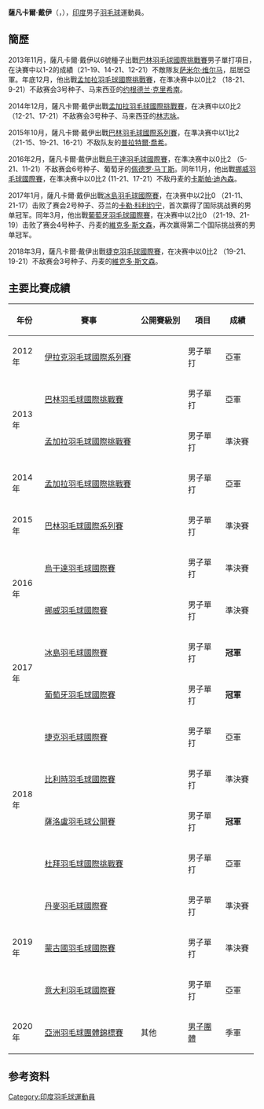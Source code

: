 {{noteTA|G1=Badminton}}
{{Infobox 羽球選手
| playername              = 薩凡卡爾·戴伊<br/>{{lang|en|Subhankar Dey}}
| image                   = 
| size                    = 
| caption                 = 
| birth_name              = 
| date_of_birth           = {{birth_date_and_age|1993|6|6}} 
| place_of_birth          = {{IND}}
| height                  = 
| weight                  = 
| event                   = 男子單打
| country                 = {{IND}}
| years_active            = 
| handedness              = 
| coach                   = 
| highest_ranking         = 第39位（男單）
| date_of_highest_ranking = 2019年6月8日 <ref name="ranking">[http://bwfcontent.tournamentsoftware.com/ranking/player.aspx?id=12552&player=286558 BWF World Ranking - Ranking of Subhankar DEY (60967)] {{Wayback|url=http://bwfcontent.tournamentsoftware.com/ranking/player.aspx?id=12552&player=286558 |date=20200227033350 }}{{en}}</ref>
| current_ranking         = 第42位（男單）
| date_of_current_ranking = 2019年10月22日<ref>[http://bwfcontent.tournamentsoftware.com/ranking/category.aspx?id=12552&category=472 BWF World Ranking - BWF世界排名榜 (12/22/2016) -  Men's singles] {{Wayback|url=http://bwfcontent.tournamentsoftware.com/ranking/category.aspx?id=12552&category=472 |date=20200227033227 }}{{en}}</ref>
| played                  = 147勝–93負（男單）<br/>1勝–1負（男雙）
| titles                  = 
| bwf_profile             = 94D292CA-AE2B-4386-8DD2-331432E2CC9F
| bwf_id                  = 60967
| updated                 = 2016年12月22日
}}
{{MedalTableTop|width=286px}}
{{MedalSport | 男子[[羽毛球|羽毛球]]}}
{{MedalCountry | {{IND}}}}
{{MedalCompetition | [[亞洲羽毛球團體錦標賽|亞洲羽毛球團體錦標賽]]}}
{{MedalBronze| [[2020年亞洲羽毛球團體錦標賽|2020年 馬尼拉]] | [[2020年亞洲羽毛球團體錦標賽男子團體比賽|男子團體]] }}
{{MedalBottom}}
'''薩凡卡爾·戴伊'''（{{lang-en|'''Subhankar Dey'''}}，{{bd|1993年|6月6日}}），[[印度|印度]]男子[[羽毛球|羽毛球]]運動員。

== 簡歷 ==
2013年11月，薩凡卡爾·戴伊以6號種子出戰[[2013年巴林羽毛球國際挑戰賽|巴林羽毛球國際挑戰賽]]男子單打項目，在決賽中以1-2的成績（21-19、14-21、12-21）不敵隊友[[萨米尔·维尔马|萨米尔·维尔马]]，屈居亞軍。年底12月，他出戰[[2014年孟加拉羽毛球國際挑戰賽|孟加拉羽毛球國際挑戰賽]]，在準决赛中以0比2 （18-21、9-21）不敌赛会3号种子、马来西亚的[[约根德兰·克里希南|约根德兰·克里希南]]。

2014年12月，薩凡卡爾·戴伊出戰[[2014年孟加拉羽毛球國際挑戰賽|孟加拉羽毛球國際挑戰賽]]，在决赛中以0比2 （12-21、17-21）不敌赛会3号种子、马来西亚的[[林志咏|林志咏]]。

2015年10月，薩凡卡爾·戴伊出戰[[2015年巴林羽毛球國際系列賽|巴林羽毛球國際系列賽]]，在準决赛中以1比2 （21-15、19-21、16-21）不敌队友的[[普拉特爾·喬希|普拉特爾·喬希]]。

2016年2月，薩凡卡爾·戴伊出戰[[2016年烏干達羽毛球國際賽|烏干達羽毛球國際賽]]，在準决赛中以0比2 （5-21、11-21）不敌赛会6号种子、葡萄牙的[[佩德罗·马丁斯|佩德罗·马丁斯]]。同年11月，他出戰[[2016年挪威羽毛球國際賽|挪威羽毛球國際賽]]，在準决赛中以0比2 (11-21、17-21）不敌丹麦的[[卡斯帕·迪內森|卡斯帕·迪內森]]。

2017年1月，薩凡卡爾·戴伊出戰[[2017年冰島羽毛球國際賽|冰島羽毛球國際賽]]，在决赛中以2比0 （21-11、21-17）击败了赛会2号种子、芬兰的[[卡勒·科利约宁|卡勒·科利约宁]]，首次赢得了国际挑战赛的男单冠军。同年3月，他出戰[[2017年葡萄牙羽毛球國際賽|葡萄牙羽毛球國際賽]]，在决赛中以2比0 （21-19、21-19）击败了赛会4号种子、丹麦的[[維克多·斯文森|維克多·斯文森]]，再次赢得第二个国际挑战赛的男单冠军。

2018年3月，薩凡卡爾·戴伊出戰[[2018年捷克羽毛球國際賽|捷克羽毛球國際賽]]，在决赛中以0比2 （19-21、19-21）不敌赛会3号种子、丹麦的[[維克多·斯文森|維克多·斯文森]]。

==主要比賽成績==
{| class=wikitable style="text-align:center; font-size:small;" 
!width="50"|年份
!width="180"|賽事
!width="80"|公開賽級別
!width="60"|項目
!width="50"|成績
|-
!rowspan="1"|2012年
|[[2012年伊拉克羽毛球國際系列賽|伊拉克羽毛球國際系列賽]]
|{{BWFIS}}
|男子單打
|bgcolor="silver"|亞軍
|-
!rowspan="2"|2013年
|[[2013年巴林羽毛球國際挑戰賽|巴林羽毛球國際挑戰賽]]
|{{BWFIC}}
|男子單打
|bgcolor="silver"|亞軍
|-
|[[2013年孟加拉羽毛球國際挑戰賽|孟加拉羽毛球國際挑戰賽]]
|{{BWFIC}}
|男子單打
|bgcolor="#b8860b"|準決賽
|-
!rowspan="1"|2014年
|[[2014年孟加拉羽毛球國際挑戰賽|孟加拉羽毛球國際挑戰賽]]
|{{BWFIC}}
|男子單打
|bgcolor="silver"|亞軍
|-
!rowspan="1"|2015年
|[[2015年巴林羽毛球國際系列賽|巴林羽毛球國際系列賽]]
|{{BWFIS}}
|男子單打
|bgcolor="#b8860b"|準決賽
|-
!rowspan="2"|2016年
|[[2016年烏干達羽毛球國際賽|烏干達羽毛球國際賽]]
|{{BWFIS}}
|男子單打
|bgcolor="#b8860b"|準決賽
|-
|[[2016年挪威羽毛球國際賽|挪威羽毛球國際賽]]
|{{BWFIS}}
|男子單打
|bgcolor="#b8860b"|準決賽
|-
!rowspan="2"|2017年
|[[2017年冰島羽毛球國際賽|冰島羽毛球國際賽]]
|{{BWFIS}}
|男子單打
|bgcolor="gold"|'''冠軍'''
|-
|[[2017年葡萄牙羽毛球國際賽|葡萄牙羽毛球國際賽]]
|{{BWFIS}}
|男子單打
|bgcolor="gold"|'''冠軍'''
|-
!rowspan="4"|2018年
|[[2018年捷克羽毛球國際賽|捷克羽毛球國際賽]]
|{{BWFIS}}
|男子單打
|bgcolor="silver"|亞軍
|-
|[[2018年比利時羽毛球國際賽|比利時羽毛球國際賽]]
|{{BWFIC}}
|男子單打
|bgcolor="#b8860b"|準決賽
|-
|[[2018年薩洛盧羽毛球公開賽|薩洛盧羽毛球公開賽]]
|{{BWF100}}
|男子單打
|bgcolor="gold"|'''冠軍'''
|-
|[[2018年杜拜羽毛球國際挑戰賽|杜拜羽毛球國際挑戰賽]]
|{{BWFIC}}
|男子單打
|bgcolor="silver"|亞軍
|-
!rowspan="3"|2019年
|[[2019年丹麥羽毛球國際賽|丹麥羽毛球國際賽]]
|{{BWFIC}}
|男子單打
|bgcolor="#b8860b"|準決賽
|-
|[[2019年蒙古國羽毛球國際賽|蒙古國羽毛球國際賽]]
|{{BWFIC}}
|男子單打
|bgcolor="#b8860b"|準決賽
|-
|[[2019年意大利羽毛球國際賽|意大利羽毛球國際賽]]
|{{BWFIC}}
|男子單打
|bgcolor="silver"|亞軍
|-
!rowspan="1"|2020年
|[[2020年亞洲羽毛球團體錦標賽|亞洲羽毛球團體錦標賽]]
|其他
|[[2020年亞洲羽毛球團體錦標賽男子團體比賽|男子團體]]
|bgcolor="#b8860b"|季軍
|}
{{BWF賽事級別索引}}

== 参考资料  ==
{{reflist}}

{{DEFAULTSORT:Dey, Subhankar}}
[[Category:印度羽毛球運動員|Category:印度羽毛球運動員]]